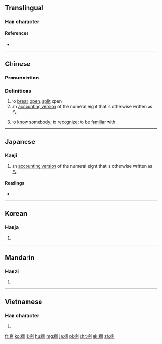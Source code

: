 ==Translingual==

===Han character===
{{Han char|rn=64|rad=手|as=07|sn=10|four=5200<sub>0</sub>|canj=手口尸弓 (QRSN)|ids=⿰[[扌]][[别]]}}

====References====
* {{Han ref|kx=0433.180|dkj=12141|dj=0783.010|hdz=31883.050|uh=634C|ud=25420|bh=AEC3|bd=44739}}

----

==Chinese==
{{zh-forms}}

===Pronunciation===
{{zh-pron
|m=bā
|c=baat3
|mn=pat/bat
|cat=n,num
}}

===Definitions===
{{zh-hanzi}}

# to [[break]] [[open]], [[split]] open
# an [[:w:Chinese numbers#Numeral characters|accounting version]] of the numeral eight that is otherwise written as [[八]].
# {{cx|Min Nan|lang=zh}} to [[know]] somebody; to [[recognize]]; to be [[familiar]] with

----

==Japanese==

===Kanji===
{{ja-kanji|grade=|rs=手07}}

# an [[:w:Japanese numerals#Formal numbers|accounting version]] of the numeral eight that is otherwise written as [[八]].

====Readings====
* {{ja-readings|on=[[はつ]] (hatsu), [[はち]] (hachi), [[べつ]] (betsu)|kun=[[さばく]] (sabaku), [[さばける]] (sabakeru), [[さばき]] (sabaki)}}

----

==Korean==

===Hanja===
{{ko-hanja|hangeul=팔|eumhun=|rv=pal|mr=p'al|y=phal}}

# {{defn|lang=ko|sort=手07}}

----

==Mandarin==

===Hanzi===
{{cmn-hanzi|pin=[[bā]] ([[ba1]]), [[yuán]] ([[yuan2]])|wg=pa<sup>1</sup>, yüan<sup>2</sup>}}

# {{defn|lang=cmn|sort=手07}}

----

==Vietnamese==

===Han character===
{{vi-hantu|[[bịt]], [[bát]], [[bít]], [[xốc]], [[bắt]]|rs=手07}}

# {{defn|lang=vi|sort=手07}}

[[fr:捌]]
[[ko:捌]]
[[li:捌]]
[[hu:捌]]
[[mg:捌]]
[[ja:捌]]
[[pl:捌]]
[[chr:捌]]
[[uk:捌]]
[[zh:捌]]